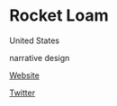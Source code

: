 # Rocket Loam

<Location>

United States

</Location>



<Skills>

narrative design

</Skills>

<Personal>

[Website](https://ifluxcouldkill.net/)

[Twitter](https://twitter.com/aorocket)

</Personal>


